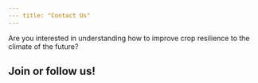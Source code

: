 ```yaml
---
--- title: "Contact Us" 
---
```


Are you interested in understanding how to improve crop resilience to the climate of the future?

Join or follow us!
---
